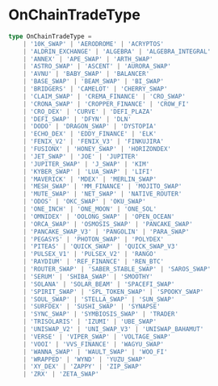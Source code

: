 # OnChainTradeType

```typescript
type OnChainTradeType = 
    | '10K_SWAP' | 'AERODROME' | 'ACRYPTOS'
    | 'ALDRIN_EXCHANGE' | 'ALGEBRA' | 'ALGEBRA_INTEGRAL'
    | 'ANNEX' | 'APE_SWAP' | 'ARTH_SWAP'
    | 'ASTRO_SWAP' | 'ASCENT' | 'AURORA_SWAP'
    | 'AVNU' | 'BABY_SWAP' | 'BALANCER'
    | 'BASE_SWAP' | 'BEAM_SWAP' | 'BI_SWAP'
    | 'BRIDGERS' | 'CAMELOT' | 'CHERRY_SWAP'
    | 'CLAIM_SWAP' | 'CREMA_FINANCE' | 'CRO_SWAP'
    | 'CRONA_SWAP' | 'CROPPER_FINANCE' | 'CROW_FI'
    | 'CRO_DEX' | 'CURVE' | 'DEFI_PLAZA'
    | 'DEFI_SWAP' | 'DFYN' | 'DLN'
    | 'DODO' | 'DRAGON_SWAP' | 'DYSTOPIA'
    | 'ECHO_DEX' | 'EDDY_FINANCE' | 'ELK'
    | 'FENIX_V2' | 'FENIX_V3' | 'FINKUJIRA'
    | 'FUSIONX' | 'HONEY_SWAP' | 'HORIZONDEX'
    | 'JET_SWAP' | 'JOE' | 'JUPITER'
    | 'JUPITER_SWAP' | 'J_SWAP' | 'KIM'
    | 'KYBER_SWAP' | 'LUA_SWAP' | 'LIFI'
    | 'MAVERICK' | 'MDEX' | 'MERLIN_SWAP'
    | 'MESH_SWAP' | 'MM_FINANCE' | 'MOJITO_SWAP'
    | 'MUTE_SWAP' | 'NET_SWAP' | 'NATIVE_ROUTER'
    | 'ODOS' | 'OKC_SWAP' | 'OKU_SWAP'
    | 'ONE_INCH' | 'ONE_MOON' | 'ONE_SOL'
    | 'OMNIDEX' | 'OOLONG_SWAP' | 'OPEN_OCEAN'
    | 'ORCA_SWAP' | 'OSMOSIS_SWAP' | 'PANCAKE_SWAP'
    | 'PANCAKE_SWAP_V3' | 'PANGOLIN' | 'PARA_SWAP'
    | 'PEGASYS' | 'PHOTON_SWAP' | 'POLYDEX'
    | 'PITEAS' | 'QUICK_SWAP' | 'QUICK_SWAP_V3'
    | 'PULSEX_V1' | 'PULSEX_V2' | 'RANGO'
    | 'RAYDIUM' | 'REF_FINANCE' | 'REN_BTC'
    | 'ROUTER_SWAP' | 'SABER_STABLE_SWAP' | 'SAROS_SWAP'
    | 'SERUM' | 'SHIBA_SWAP' | 'SMOOTHY'
    | 'SOLANA' | 'SOLAR_BEAM' | 'SPACEFI_SWAP'
    | 'SPIRIT_SWAP' | 'SPL_TOKEN_SWAP' | 'SPOOKY_SWAP'
    | 'SOUL_SWAP' | 'STELLA_SWAP' | 'SUN_SWAP'
    | 'SURFDEX' | 'SUSHI_SWAP' | 'SYNAPSE'
    | 'SYNC_SWAP' | 'SYMBIOSIS_SWAP' | 'TRADER'
    | 'TRISOLARIS' | 'IZUMI' | 'UBE_SWAP'
    | 'UNISWAP_V2' | 'UNI_SWAP_V3' | 'UNISWAP_BAHAMUT'
    | 'VERSE' | 'VIPER_SWAP' | 'VOLTAGE_SWAP'
    | 'VOOI' | 'VVS_FINANCE' | 'WAGYU_SWAP'
    | 'WANNA_SWAP' | 'WAULT_SWAP' | 'WOO_FI'
    | 'WRAPPED' | 'WYND' | 'YUZU_SWAP'
    | 'XY_DEX' | 'ZAPPY' | 'ZIP_SWAP'
    | 'ZRX' | 'ZETA_SWAP'
```